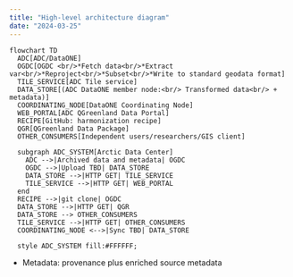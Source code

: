 ```yaml
---
title: "High-level architecture diagram"
date: "2024-03-25"
---
```


```mermaid
flowchart TD
  ADC[ADC/DataONE]
  OGDC[OGDC <br/>*Fetch data<br/>*Extract var<br/>*Reproject<br/>*Subset<br/>*Write to standard geodata format]
  TILE_SERVICE[ADC Tile service]
  DATA_STORE[(ADC DataONE member node:<br/> Transformed data<br/> + metadata)]
  COORDINATING_NODE[DataONE Coordinating Node]
  WEB_PORTAL[ADC QGreenland Data Portal]
  RECIPE[GitHub: harmonization recipe]
  QGR[QGreenland Data Package]
  OTHER_CONSUMERS[Independent users/researchers/GIS client]

  subgraph ADC_SYSTEM[Arctic Data Center]
    ADC -->|Archived data and metadata| OGDC
    OGDC -->|Upload TBD| DATA_STORE
    DATA_STORE -->|HTTP GET| TILE_SERVICE
    TILE_SERVICE -->|HTTP GET| WEB_PORTAL
  end
  RECIPE -->|git clone| OGDC
  DATA_STORE -->|HTTP GET| QGR
  DATA_STORE --> OTHER_CONSUMERS
  TILE_SERVICE -->|HTTP GET| OTHER_CONSUMERS
  COORDINATING_NODE <-->|Sync TBD| DATA_STORE

  style ADC_SYSTEM fill:#FFFFFF;
```

* Metadata: provenance plus enriched source metadata
